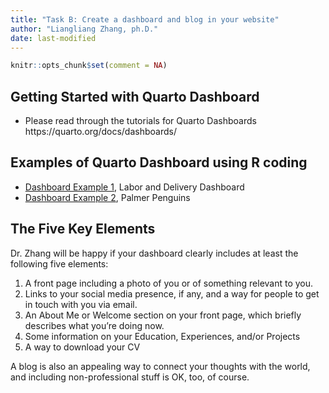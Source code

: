 ```yaml
---
title: "Task B: Create a dashboard and blog in your website"
author: "Liangliang Zhang, ph.D."
date: last-modified
---
```


```r
knitr::opts_chunk$set(comment = NA)
```

## Getting Started with Quarto Dashboard

- Please read through the tutorials for Quarto Dashboards https://quarto.org/docs/dashboards/

## Examples of Quarto Dashboard using R coding

- [Dashboard Example 1](dashboard1.qmd), Labor and Delivery Dashboard
- [Dashboard Example 2](dashboard1.qmd), Palmer Penguins

## The Five Key Elements

Dr. Zhang will be happy if your dashboard clearly includes at least the
following five elements:

1.  A front page including a photo of you or of something relevant to
    you.
2.  Links to your social media presence, if any, and a way for people to
    get in touch with you via email.
3.  An About Me or Welcome section on your front page, which briefly
    describes what you’re doing now.
4.  Some information on your Education, Experiences, and/or Projects
5.  A way to download your CV

A blog is also an appealing way to connect your thoughts with the world,
and including non-professional stuff is OK, too, of course.





